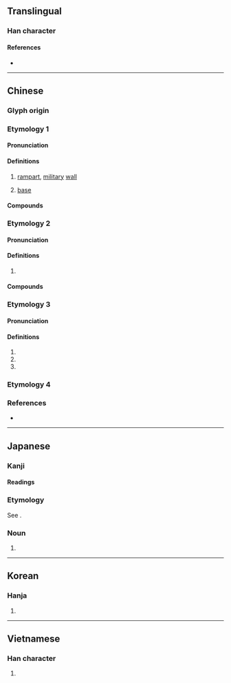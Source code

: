 {{also|垒|塁}}
{{character info/new}}
==Translingual==
{{Han simplified forms|壘|塁|垒}}

===Han character===
{{Han char|rn=32|rad=土|as=15|sn=18|four=60104|canj=WWWG|ids=⿱畾土}}

====References====
* {{Han ref|kx=0241.240|dkj=05574|dj=0481.150|hdz=10498.030|uh=58D8|ud=22744|bh=C253|bd=49747}}

----

==Chinese==
{{zh-forms|s=垒}}

===Glyph origin===
{{Han etym}}

===Etymology 1===

====Pronunciation====
{{zh-pron
|m=lěi
|c=leoi5
|mn=lúi
|mc=y
|oc=y
|cat=n
}}

====Definitions====
{{zh-hanzi}}

# [[rampart]], [[military]] [[wall]]
#: {{zh-x|堡壘|fortress}}
# {{lb|zh|baseball}} [[base]]
#: {{zh-x|全壘打|home run}}
#: {{zh-x|盜壘|to steal a base}}

====Compounds====
{{zh-der|壘壘|堡壘|壘砌|壘塹|壘塊|壘球|地壘|對壘|壁壘|全壘打|壁壘分明|壘窠兒|四郊多壘|壘包|滑壘|營壘|盜壘|深溝堅壘|空中堡壘|本壘|深溝高壘|炮壘|玉壘山|滿壘|溝壘|故壘|關稅壁壘|酒澆壘塊|魁壘|高壘深溝|高壘深塹|高壁深壘|食壘|高壘深壁|跑壘|臨軍對壘|街壘}}

===Etymology 2===

====Pronunciation====
{{zh-pron
|m=lǜ
|c=leot6
|mc=
|oc=
|cat=n,a
}}

====Definitions====
{{zh-hanzi}}

# {{zh-only|鬱壘}}

====Compounds====
{{zh-der|神荼鬱壘|鬱壘|荼壘}}

===Etymology 3===

====Pronunciation====
{{zh-pron
|m=léi
|cat=n,v,a
}}

====Definitions====
{{zh-hanzi}}

# {{zh-only|磈壘}}
# {{zh-alt-form|纍}}
# {{zh-alt-form|蘲}}

===Etymology 4===
{{zh-see|礧|v}}

===References===
* {{R:yue:mfccd}}

----

==Japanese==
{{ja-kanji forms|塁|壘}}

===Kanji===
{{ja-kanji|grade=|rs=土15|shin=塁}}

====Readings====
{{ja-readings
|on=るい
|kun=とりで-
}}

===Etymology===
{{ja-kanjitab|るい|yomi=o}}
See {{m|ja|塁}}.

===Noun===
{{ja-noun|るい|shin=塁}}

# {{kyujitai of|塁}}

----

==Korean==

===Hanja===
{{ko-hanja|hangeul=[[루]], [[유]]|rv=ru, yu|mr=ru, yu}}

# {{defn|lang=ko|sort=土15}}

----

==Vietnamese==

===Han character===
{{vi-hantu|[[luỹ]]|rs=土15}}

# {{defn|lang=vi|sort=土15}}